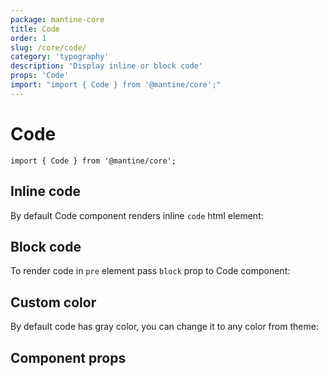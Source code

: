 ```yaml
---
package: mantine-core
title: Code
order: 1
slug: /core/code/
category: 'typography'
description: 'Display inline or block code'
props: 'Code'
import: "import { Code } from '@mantine/core';"
---
```



# Code

<PageHeader source="mantine-core/src/Code/Code.tsx" docs="core/Code.mdx" package="@mantine/core" />

```tsx
import { Code } from '@mantine/core';
```

## Inline code

By default Code component renders inline `code` html element:

<CodeInlineDemo />

## Block code

To render code in `pre` element pass `block` prop to Code component:

<CodeBlockDemo />

## Custom color

By default code has gray color, you can change it to any color from <GatsbyLink to="/pages/theming/">theme</GatsbyLink>:

<CodeColorDemo />

## Component props

<PropsTable component="Code" />
